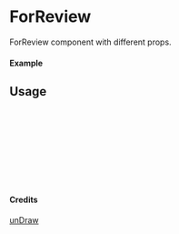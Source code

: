 
<Meta of={ForReview} title="unDraw/ForReview" />

# ForReview

ForReview component with different props.

#### Example

<Canvas of={ForReview.Primary} />

## Usage

```ts
import { ForReview } from "yadl-ui";

const Example = () => {
  return (
      <ForReview />
  );
};

export default Example;
```

#### Credits
[unDraw](https://undraw.co/illustrations)
